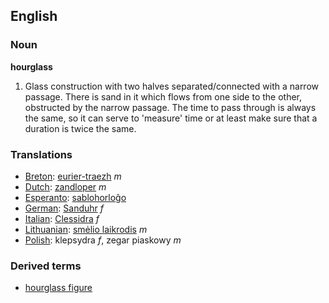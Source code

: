 ==English==

===Noun===
{{wikipedia}}
'''hourglass'''
# Glass construction with two halves separated/connected with a narrow passage. There is sand in it which flows from one side to the other, obstructed by the narrow passage. The time to pass through is always the same, so it can serve to 'measure' time or at least make sure that a duration is twice the same.

===Translations===

*[[Breton]]: [[eurier-traezh]] ''m''
*[[Dutch]]: [[zandloper]] ''m''
*[[Esperanto]]: [[sablohorloĝo]]
*[[German]]: [[Sanduhr]] ''f''
*[[Italian]]: [[Clessidra]] ''f''
*[[Lithuanian]]: [[smėlio laikrodis]] ''m''
*[[Polish]]: klepsydra ''f'', zegar piaskowy ''m''
===Derived terms===
*[[hourglass figure]]